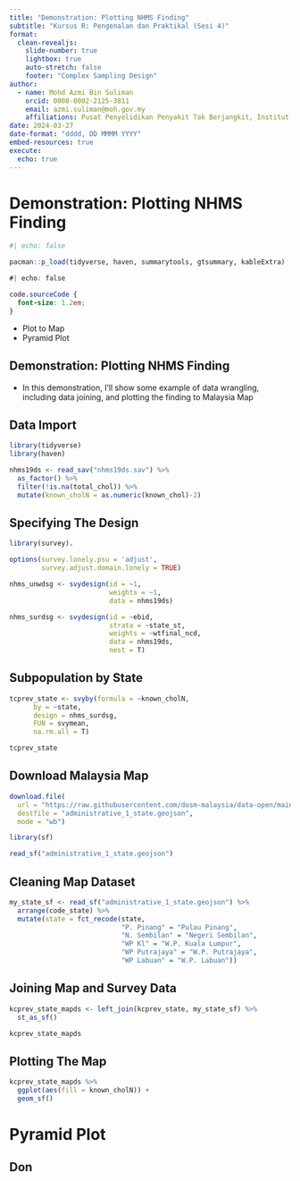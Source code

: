 ```yaml
---
title: "Demonstration: Plotting NHMS Finding"
subtitle: "Kursus R: Pengenalan dan Praktikal (Sesi 4)"
format: 
  clean-revealjs: 
    slide-number: true
    lightbox: true
    auto-stretch: false
    footer: "Complex Sampling Design"
author:
  - name: Mohd Azmi Bin Suliman
    orcid: 0000-0002-2125-3811
    email: azmi.suliman@moh.gov.my
    affiliations: Pusat Penyelidikan Penyakit Tak Berjangkit, Institut Kesihatan Umum
date: 2024-03-27
date-format: "dddd, DD MMMM YYYY"
embed-resources: true
execute: 
  echo: true
---
```


# Demonstration: Plotting NHMS Finding

```r
#| echo: false

pacman::p_load(tidyverse, haven, summarytools, gtsummary, kableExtra)
```

```css
#| echo: false

code.sourceCode {
  font-size: 1.2em;
}
```

-   Plot to Map
-   Pyramid Plot

## Demonstration: Plotting NHMS Finding

-   In this demonstration, I'll show some example of data wrangling, including data joining, and plotting the finding to Malaysia Map

## Data Import


```r
library(tidyverse)
library(haven)

nhms19ds <- read_sav("nhms19ds.sav") %>% 
  as_factor() %>% 
  filter(!is.na(total_chol)) %>% 
  mutate(known_cholN = as.numeric(known_chol)-2)
```


## Specifying The Design

```r
library(survey).

options(survey.lonely.psu = 'adjust', 
        survey.adjust.domain.lonely = TRUE)

nhms_unwdsg <- svydesign(id = ~1, 
                         weights = ~1, 
                         data = nhms19ds)

nhms_surdsg <- svydesign(id = ~ebid, 
                         strata = ~state_st, 
                         weights = ~wtfinal_ncd, 
                         data = nhms19ds, 
                         nest = T)
```


## Subpopulation by State

```r
tcprev_state <- svyby(formula = ~known_cholN, 
      by = ~state, 
      design = nhms_surdsg, 
      FUN = svymean, 
      na.rm.all = T)

tcprev_state
```


## Download Malaysia Map

```r
download.file(
  url = "https://raw.githubusercontent.com/dosm-malaysia/data-open/main/datasets/geodata/administrative_1_state.geojson",
  destfile = "administrative_1_state.geojson",
  mode = "wb")

library(sf)

read_sf("administrative_1_state.geojson")
```


## Cleaning Map Dataset

```r
my_state_sf <- read_sf("administrative_1_state.geojson") %>% 
  arrange(code_state) %>% 
  mutate(state = fct_recode(state, 
                            "P. Pinang" = "Pulau Pinang", 
                            "N. Sembilan" = "Negeri Sembilan", 
                            "WP Kl" = "W.P. Kuala Lumpur", 
                            "WP Putrajaya" = "W.P. Putrajaya", 
                            "WP Labuan" = "W.P. Labuan"))
```


## Joining Map and Survey Data

```r
kcprev_state_mapds <- left_join(kcprev_state, my_state_sf) %>% 
  st_as_sf()

kcprev_state_mapds
```


## Plotting The Map

```r
kcprev_state_mapds %>% 
  ggplot(aes(fill = known_cholN)) + 
  geom_sf()
```


# Pyramid Plot

## Don
